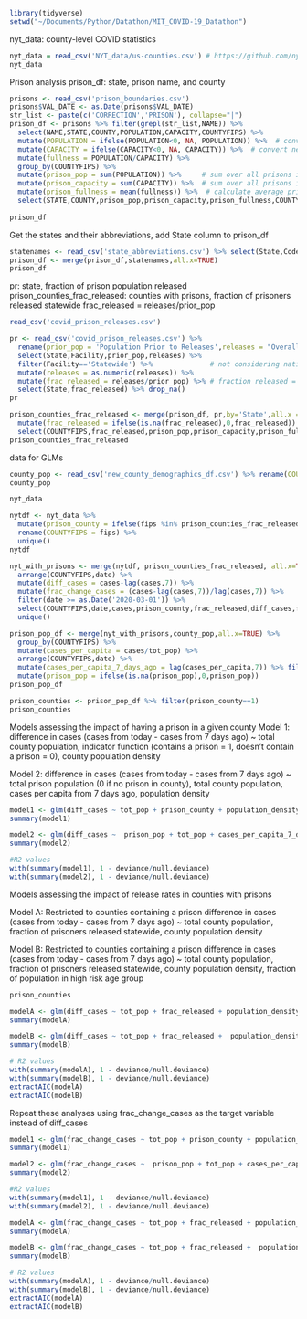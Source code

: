 ```r
library(tidyverse)
setwd("~/Documents/Python/Datathon/MIT_COVID-19_Datathon")
```

nyt_data: county-level COVID statistics
```r
nyt_data = read_csv('NYT_data/us-counties.csv') # https://github.com/nytimes/covid-19-data
nyt_data
```


Prison analysis
prison_df: state, prison name, and county
```r
prisons <- read_csv('prison_boundaries.csv')
prisons$VAL_DATE <- as.Date(prisons$VAL_DATE)
str_list <- paste(c('CORRECTION','PRISON'), collapse="|")
prison_df <- prisons %>% filter(grepl(str_list,NAME)) %>%
  select(NAME,STATE,COUNTY,POPULATION,CAPACITY,COUNTYFIPS) %>% 
  mutate(POPULATION = ifelse(POPULATION<0, NA, POPULATION)) %>%  # convert negative values to NA
  mutate(CAPACITY = ifelse(CAPACITY<0, NA, CAPACITY)) %>%  # convert negative values to NA
  mutate(fullness = POPULATION/CAPACITY) %>%
  group_by(COUNTYFIPS) %>% 
  mutate(prison_pop = sum(POPULATION)) %>%     # sum over all prisons in a county
  mutate(prison_capacity = sum(CAPACITY)) %>%  # sum over all prisons in a county
  mutate(prison_fullness = mean(fullness)) %>%  # calculate average prison fullness
  select(STATE,COUNTY,prison_pop,prison_capacity,prison_fullness,COUNTYFIPS) %>% unique()
  
prison_df
```

Get the states and their abbreviations, add State column to prison_df
```r
statenames <- read_csv('state_abbreviations.csv') %>% select(State,Code) %>% rename(STATE=Code)
prison_df <- merge(prison_df,statenames,all.x=TRUE)
prison_df
```

pr: state, fraction of prison population released
prison_counties_frac_released: counties with prisons, fraction of prisoners released statewide
frac_released = releases/prior_pop
```r
read_csv('covid_prison_releases.csv')

pr <- read_csv('covid_prison_releases.csv') %>%
  rename(prior_pop = 'Population Prior to Releases',releases = "Overall Pop. Reduction / \nTotal Number of Releases") %>% 
  select(State,Facility,prior_pop,releases) %>% 
  filter(Facility=='Statewide') %>%              # not considering national-level releases
  mutate(releases = as.numeric(releases)) %>%   
  mutate(frac_released = releases/prior_pop) %>% # fraction released = # of releases / prior prison population
  select(State,frac_released) %>% drop_na()
pr

prison_counties_frac_released <- merge(prison_df, pr,by='State',all.x = TRUE) %>%
  mutate(frac_released = ifelse(is.na(frac_released),0,frac_released)) %>% # if a state has no reported releases, put 0 for frac_released
  select(COUNTYFIPS,frac_released,prison_pop,prison_capacity,prison_fullness,State) %>%unique()
prison_counties_frac_released
```


data for GLMs

```r
county_pop <- read_csv('new_county_demographics_df.csv') %>% rename(COUNTYFIPS = fips)
county_pop

nyt_data

nytdf <- nyt_data %>%
  mutate(prison_county = ifelse(fips %in% prison_counties_frac_released$COUNTYFIPS,1,0)) %>% # add column of 0/1: 1 if county has prison, 0 else
  rename(COUNTYFIPS = fips) %>%
  unique()
nytdf

nyt_with_prisons <- merge(nytdf, prison_counties_frac_released, all.x=TRUE) %>% group_by(COUNTYFIPS) %>%
  arrange(COUNTYFIPS,date) %>%
  mutate(diff_cases = cases-lag(cases,7)) %>%
  mutate(frac_change_cases = (cases-lag(cases,7))/lag(cases,7)) %>%
  filter(date >= as.Date('2020-03-01')) %>%
  select(COUNTYFIPS,date,cases,prison_county,frac_released,diff_cases,frac_change_cases,prison_pop,prison_capacity,prison_fullness) %>%
  unique()

prison_pop_df <- merge(nyt_with_prisons,county_pop,all.x=TRUE) %>% 
  group_by(COUNTYFIPS) %>%
  mutate(cases_per_capita = cases/tot_pop) %>%
  arrange(COUNTYFIPS,date) %>%
  mutate(cases_per_capita_7_days_ago = lag(cases_per_capita,7)) %>% filter(!is.na(diff_cases)) %>%
  mutate(prison_pop = ifelse(is.na(prison_pop),0,prison_pop))
prison_pop_df

prison_counties <- prison_pop_df %>% filter(prison_county==1)
prison_counties

```

Models assessing the impact of having a prison in a given county
Model 1:
difference in cases (cases from today - cases from 7 days ago) ~ total county population, indicator function (contains a prison = 1, doesn't contain a prison = 0), county population density

Model 2:
difference in cases (cases from today - cases from 7 days ago) ~ total prison population (0 if no prison in county), total county population, cases per capita from 7 days ago, population density

```r

model1 <- glm(diff_cases ~ tot_pop + prison_county + population_density, data = prison_pop_df)
summary(model1)

model2 <- glm(diff_cases ~  prison_pop + tot_pop + cases_per_capita_7_days_ago + population_density, data = prison_pop_df)
summary(model2)

#R2 values
with(summary(model1), 1 - deviance/null.deviance)
with(summary(model2), 1 - deviance/null.deviance)
```

Models assessing the impact of release rates in counties with prisons


Model A:
Restricted to counties containing a prison
difference in cases (cases from today - cases from 7 days ago) ~ total county population, fraction of prisoners released statewide, county population density

Model B:
Restricted to counties containing a prison
difference in cases (cases from today - cases from 7 days ago) ~ total county population, fraction of prisoners released statewide, county population density, fraction of population in high risk age group

```r
prison_counties

modelA <- glm(diff_cases ~ tot_pop + frac_released + population_density, data = prison_counties)
summary(modelA)

modelB <- glm(diff_cases ~ tot_pop + frac_released +  population_density + lowrisk_agegroup_perc,data = prison_counties)
summary(modelB)

# R2 values
with(summary(modelA), 1 - deviance/null.deviance)
with(summary(modelB), 1 - deviance/null.deviance)
extractAIC(modelA)
extractAIC(modelB)
```

Repeat these analyses using frac_change_cases as the target variable instead of diff_cases

```r
model1 <- glm(frac_change_cases ~ tot_pop + prison_county + population_density, data = prison_pop_df)
summary(model1)

model2 <- glm(frac_change_cases ~  prison_pop + tot_pop + cases_per_capita_7_days_ago + population_density, data = prison_pop_df)
summary(model2)

#R2 values
with(summary(model1), 1 - deviance/null.deviance)
with(summary(model2), 1 - deviance/null.deviance)
```

```r
modelA <- glm(frac_change_cases ~ tot_pop + frac_released + population_density, data = prison_counties)
summary(modelA)

modelB <- glm(frac_change_cases ~ tot_pop + frac_released +  population_density + lowrisk_agegroup_perc,data = prison_counties)
summary(modelB)

# R2 values
with(summary(modelA), 1 - deviance/null.deviance)
with(summary(modelB), 1 - deviance/null.deviance)
extractAIC(modelA)
extractAIC(modelB)
```

